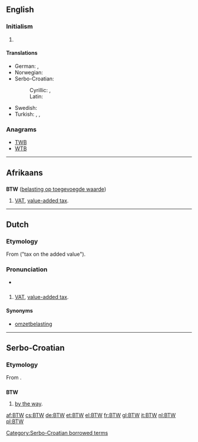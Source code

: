 {{also|btw}}
==English==

===Initialism===
{{en-initialism}}

# {{Internet|text}} {{initialism of|by the way}}

====Translations====
{{trans-top|[[by the way]]}}
* German: {{t|de|apropos}}, {{t|de|übrigens}}
* Norwegian: {{t|no|forresten}}
* Serbo-Croatian:
*: Cyrillic: {{t|sh|УБР|tr=UBR|sc=Cyrl}}, {{qualifier|slang}} {{t|sh|БТЊ|sc=Cyrl}}
*: Latin: {{t|sh|UBR|sc=Latn}}
{{trans-mid}}
* Swedish: {{t|sv|förresten}}
* Turkish: {{t|tr|aklıma gelmişken}}, {{t|tr|bu arada}}, {{t|tr|bu vesileyle|tr=vesi:leyle}}
{{trans-bottom}}

===Anagrams===
* [[TWB#English|TWB]]
* [[WTB#English|WTB]]

----

==Afrikaans==

==={{initialism|lang=af}}===
'''BTW''' ([[belasting op toegevoegde waarde]])

# [[VAT]], [[value-added tax]].

----

==Dutch==

===Etymology===
From {{term|belasting|lang=nl}} {{term|op|lang=nl}} {{term|de|lang=nl}} {{term|toevoegen|toegevoegde|lang=nl}} {{term|waarde|lang=nl}} ("tax on the added value").

===Pronunciation===
* {{audio|Nl-BTW.ogg|Audio}}

==={{initialism|lang=nl}}===
{{head|nl}}

# [[VAT]], [[value-added tax]].

====Synonyms====
* [[omzetbelasting]]

----

==Serbo-Croatian==

===Etymology===
From {{etyl|en|sh}} {{term|BTW||[[by the way]]|lang=en}}.

==={{initialism|lang=sh}}===
'''BTW'''

# {{Internet|text}} [[by the way]].

[[Category:Serbo-Croatian borrowed terms]]

[[af:BTW]]
[[cs:BTW]]
[[de:BTW]]
[[et:BTW]]
[[el:BTW]]
[[fr:BTW]]
[[gl:BTW]]
[[it:BTW]]
[[nl:BTW]]
[[pl:BTW]]
